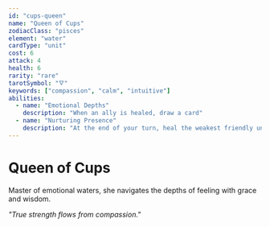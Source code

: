 ```yaml
---
id: "cups-queen"
name: "Queen of Cups"
zodiacClass: "pisces"
element: "water"
cardType: "unit"
cost: 6
attack: 4
health: 6
rarity: "rare"
tarotSymbol: "🜄"
keywords: ["compassion", "calm", "intuitive"]
abilities:
  - name: "Emotional Depths"
    description: "When an ally is healed, draw a card"
  - name: "Nurturing Presence"
    description: "At the end of your turn, heal the weakest friendly unit for 2"
---
```


# Queen of Cups

Master of emotional waters, she navigates the depths of feeling with grace and wisdom.

*"True strength flows from compassion."*